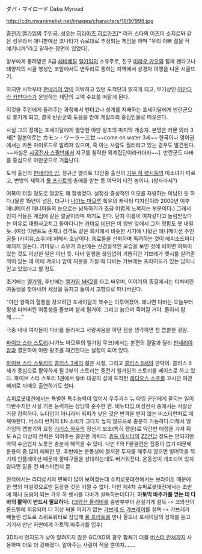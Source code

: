 ダバ・マイロード
Daba Myroad

http://cdn.myanimelist.net/images/characters/16/97998.jpg

[[중전기 엘가임]]의 주인공. [[성우]]는 [[히라마츠 히로카즈]][* 러키 스타의 이즈미 소지로와 같은 성우라서 애니판에선 코나타가 슈로대로 추정되는 게임을 하며 "우리 아빠 젊을 적 얘기니까"라고 말하는 장면이 있었다].

양부에게 물려받은 A급 [[헤비메탈]] [[엘가임]]의 소유주로, 친구 [[미라우 캬오]]와 함께 펜타고나 태양계의 시골 행성인 코암에서도 변두리로 통하는 지역에서 상경차 여행을 나온 시골뜨기. 

하지만 시작부터 [[판네리아 암]]이 의탁하고 있던 도적단과 얽히게 되고, 무기상인 [[아만다라 카만다라]]가 운영하는 재단의 고액 수표를 떠맡게 된다.

이것을 주인에게 돌려주는 과정에서 펜타고나 성계를 지배하는 포세이달에게 반란군으로 쫓기게 되고, 결국 반란군의 도움을 받아 게릴라의 중심인물로 떠오른다.

사실 그의 정체는 포세이달에게 멸망한 야만 왕조의 마지막 계승자. 본명은 카몬 와라 3세[* 일본어로는 カモン・ワーラー三世 ~~come on water 3세~~ 한국이나 영어권에서는 카몬 마이로드로 알려져 있으며, 혹 아는 사람도 월러라고 있는 경우도 발견된다. ~~사실은 [[시공전사 스필반]]에서 지구를 침략한 외계집단이라카더라~~]. 반란군도 다바를 중심으로 야만군으로 거듭난다.

도적 출신의 [[판네리아 암]], 정규군 엘리트 13인중 출신의 [[가우 하 렛시]]등의 미소녀가 따르고, 변방의 세력가 [[풀 프라트]]의 총애를 받는 등 여복이 터진 놈이다. (왕자라서?)

여복이 터질 정도로 얼굴도 꽤 잘생겼다. 설정상 중성적인 미모를 자랑하는 미남인 듯 하다.(물론 15년이 넘은, 더구나 [[나가노 마모루]] 특유의 캐릭터 디자인이라 2000년 이후 애니메이션 매니아들의 눈으로는 납득하기가 조금 어렵게 느껴지는 부분이다.) 그래서인지 적들은 계집애 같은 얼굴이라며 까기도 한다. 단지 이름이 여자같다고 놀림받았다는 이유로 대형사고치고 돌아다니는 [[카미유 비단]]은 이 양반 앞에서 그저 명함도 못 내밀 듯. (여장 이벤트도 존재.)  성격도 같은 회사에서 비슷한 시기에 나왔던 애니메이션 주인공들 (카미유,쇼우)에 비해서 호남이다. 동료들을 신뢰하며 독려하는 것이 에피소드마다 빠지지 않는다. 카미유나 쇼우가 초반에는 신경질적인 모습을 보인 것에 비하면 여복이 있는 것도 이상한 일은 아닌 듯.  다바 일행을 끊임없이 괴롭히던 갸브레가 렛시를 살려준 적이 있는 데 이에 캬오나 암이 의문을 가질 때 다바는 갸브레는 프라이드가 있는 남자니 믿고 있었다고 할 정도.

초기에는 [[엘가임]], 후반에는 [[엘가임 MK2]]를 타고 싸우며, 이야기의 종결에서는 미쳐버린 여동생을 찾아내어 세상을 등지고 둘이서 고향으로 떠나버린다.

"야만 왕족의 혈통을 끊으려던 포세이달의 복수는 이루어졌어. 왜냐면 다바는 오늘부터 평생 미쳐버린 여동생을 돌보며 살게 될거야. 그리고 늙으며 죽어갈 거야. 둘이서 함께……."

극중 내내 여자들이 다바를 둘러싸고 사랑싸움을 하던 점을 생각하면 참 씁쓸한 결말.

[[파이브 스타 스토리]](나가노 마모루의 엘가임 무크)에서는 본편의 결말과 달리 [[판네리아 암]]과 결혼하여 아만 왕조를 재건한다는 설정이 되어 있다.

[[파이브 스타 스토리]]의 [[콜러스 3세]]의 젊은 시절, 그리고 [[콜러스 6세]]와 판박이. 콜러스 6세가 중심으로 활약하게 될 2부의 스토리는 중전기 엘가임의 스토리를 베이스로 하고 있다. 파이브 스타 스토리 1권에서 유바 대공의 성에 도착한 [[레디오스 소프]]를 꼬시던 여관 삐끼로 까메오 출연하기도 했다.

[[슈퍼로봇대전]]에서는 특별한 특수능력이 없어서 우주괴수 뉴 타입 군단에게 묻히는 일이 다반수지만 사실 기본 능력치는 상당히 준수한 편. 비뉴타입,비성전사 중에서는 사실상 가장 강력하다. 뉴타입이 아니라서 회피가 낮은 것은 반격을 받지 않는 버스터런처로 메꿔야한다. 버스터 런처의 EN 소비가 그다지 높지 않으므로 충분히 가능하다.더해서 엘가임의 맵병기와 요정 [[리리스 화우]]의 정신기 보조(특히 행운)로 약간만 애정을 가져 줘도 A급 이상의 전력은 되어주는 쓸만한 캐릭터. [[쥬도 아시타]]의 [[ZZ건담]] 정도는 안되지만 악덕 수금업자 노릇은 충분히 해먹을 수 있다. 다만 F와 F완결편은 집중이 없기 때문에 운용이 좀 많이 애매한 편. 후반에는 운동성에 철저한 투자를 해주지 않으면 빌어먹을 적 기체 인플레이션 때문에 쫄따구들을 상대하는데도 버거워진다. 운동성이 개조되어 있지 않다면 믿을 건 버스터런처 뿐.

원작에서는 리더로서의 면목이 많이 보여졌는데 슈퍼로봇대전에서는 브라이트 때문에 한 명의 파일럿으로만 등장한 것은 어쩔 수 없다. 다만 제4차 슈퍼로봇대전에서는 초반에 꽤나 도움이 되는 가우 하 렛시를 다바가 설득하는데다가, '''아토믹 바주카를 얻는 데 다바의 활약이 반드시 필요하다.''' ([[크와산 올리비]]를 중반부부터 끈질기게 설득 -> 크와산이 론드벨에 회유되어 더 이상 싸울 의지가 없는 [[갸브레 드 갸브레이]]를 설득 -> 갸브레가 빼돌린 성도로 스위트워터로 잠입해 [[풀 프라트]]를 만나 올드너 포세이달의 정체를 듣고 거기서 만난 하만에게 아토믹 바주카를 입수)

3D라서 인지도가 낮아 알려지지 않은 GC/XO의 경우 합체기 더블 [[버스터 런처]]까지 사용하며 더욱 더 강해졌다. 알아주는 사람이 적을 뿐이지…….  
